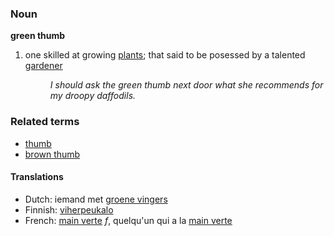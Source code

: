 ===Noun===
'''green thumb'''

# one skilled at growing [[plant]]s; that said to be posessed by a talented [[garden]]er
#:''I should ask the green thumb next door what she recommends for my droopy daffodils.''

===Related terms===
*[[thumb]]
*[[brown thumb]]

====Translations====
*Dutch: iemand met [[groene vingers]]
*Finnish: [[viherpeukalo]]
*French: [[main verte]] ''f'', quelqu'un qui a la [[main verte]]